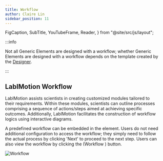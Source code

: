 ```yaml
---
title: Workflow
author: Claire Lin
sidebar_position: 11
---
```


  FigCaption,
  SubTitle,
  YouTubeFrame,
  Reader,
} from "@site/src/js/layout";

<SubTitle text="Process and Workflow." />
<Reader text="User" />

:::info

Not all Generic Elements are designed with a workflow; whether Generic Elements are designed with a workflow depends on the template created by the [Designer](/docs/labimotion/design-principles#-designer-role).

:::

## LabIMotion Workflow

LabIMotion assists scientists in creating customized modules tailored to their requirements. Within these modules, scientists can outline processes comprising a sequence of actions/steps aimed at achieving specific outcomes. Additionally, LabIMotion facilitates the construction of workflow logics using interactive diagrams.

A predefined workflow can be embedded in the element. Users do not need additional configuration to access the workflow; they simply need to follow the actual process by clicking 'Next' to proceed to the next step. Users can also view the workflow by clicking the (Workflow <FontAwesomeIcon icon={faSitemap} />) button.

![Workflow](/img/labimotion/workflow.png)
